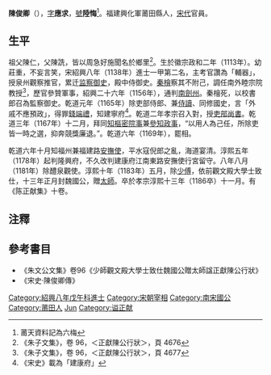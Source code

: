 {{Otheruses|陈俊卿|other=同名或類似名的其它條目描述}}

'''陳俊卿'''（{{bd|1113年||1186年|catIdx=Chen陳}}），[[表字|字]]'''應求'''，[[號|號]]'''陸悔'''<ref>莆天資料記為六梅</ref>。福建興化軍莆田縣人，[[宋代|宋代]]官員。
==生平==
祖父陳仁，父陳詵，皆以周急好施聞名於鄉里<ref>《朱子文集》，卷 96，＜正獻陳公行狀＞，頁 4676</ref>。生於徽宗政和二年（1113年）。幼莊重，不妄言笑，宋紹興八年（1138年）進士一甲第二名，主考官讚為「輔器」，授泉州觀察推官，累迁[[监察御史|监察御史]]，殿中侍御史。[[秦檜|秦檜]]察其不附己，調任南外睦宗院教授<ref>《朱子文集》，卷 96，＜正獻陳公行狀＞，頁 4677</ref>，歷官參贊軍事，紹興二十六年（1156年），通判[[南劍州|南劍州]]。秦檜死，以校書郎召為監察御史。乾道元年（1165年）除吏部侍郎、兼[[侍讀|侍讀]]、同修國史，言「外戚不應預政」，得罪[[錢端禮|錢端禮]]，知建寧府<ref>《宋史》載為「建康府」</ref>。乾道二年孝宗召入對，授[[吏部尚書|吏部尚書]]。乾道三年（1167年）十二月，拜同[[知樞密院事|知樞密院事]]兼[[參知政事|參知政事]]，“以用人為己任，所除吏皆一時之選，抑奔競獎廉退。”。乾道六年（1169年），罷相。

乾道六年十月知福州兼福建路[[安撫使|安撫使]]，平水寇倪郎之亂，海道宴清。淳熙五年（1178年）起判隆興府，不久改判建康府江南東路安撫使行宮留守。八年八月（1181年）除醴泉觀使。淳熙十年（1183年）五月，除[[少傅|少傅]]，依前觀文殿大學士致仕，十三年正月封魏國公，贈[[太師|太師]]。卒於孝宗淳熙十三年（1186卒）十一月。有《陈正献集》十卷。

==注釋==
<div class="references-small">
<references />
</div>

==參考書目==
* 《朱文公文集》卷96《少師觀文殿大學士致仕魏國公贈太師諡正獻陳公行狀》
* 《宋史·陳俊卿傳》
{{start box}}
{{s-before|[[蒋芾|蒋芾]]}}
{{s-title|[[南宋|南宋]][[尚书右仆射|尚书右仆射]]同平章事|1168年—1169年}}
{{s-after|[[虞允文|虞允文]]}}
{{s-before|[[葉顒|葉顒]]}}
{{s-title|[[南宋|南宋]][[尚书左仆射|尚书左仆射]]同平章事|1169年—1170年}}
{{s-after|[[虞允文|虞允文]]}}
{{end box}}
{{DEFAULTSORT:Chen陳}}
[[Category:紹興八年戊午科進士|Category:紹興八年戊午科進士]]
[[Category:宋朝宰相|Category:宋朝宰相]]
[[Category:南宋國公|Category:南宋國公]]
[[Category:莆田人|Category:莆田人]]
[[Category:陳姓|Jun]]
[[Category:谥正献|Category:谥正献]]